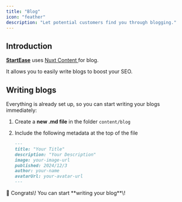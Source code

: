 ```yaml
---
title: "Blog"
icon: "feather"
description: "Let potential customers find you through blogging."
---
```


## Introduction

[**StartEase**](https://startease.dev/) uses [Nuxt Content ](https://content.nuxt.com/) for blog. 

It allows you to easily write blogs to boost your SEO.

## Writing blogs

Everything is already set up, so you can start writing your blogs immediately:

1. Create a **new .md file** in the folder `content/blog`
2. Include the following metadata at the top of the file

   ```markdown
   ---
   title: "Your Title"
   description: "Your Description"
   image: your-image-url
   published: 2024/12/3
   author: your-name
   avatarUrl: your-avatar-url
   ---
   ```

<Check>
  🎉 Congrats\! You can start **writing your blog**\!
</Check>